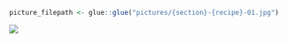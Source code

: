 
```r
picture_filepath <- glue::glue("pictures/{section}-{recipe}-01.jpg")
```

![](`r picture_filepath`)

